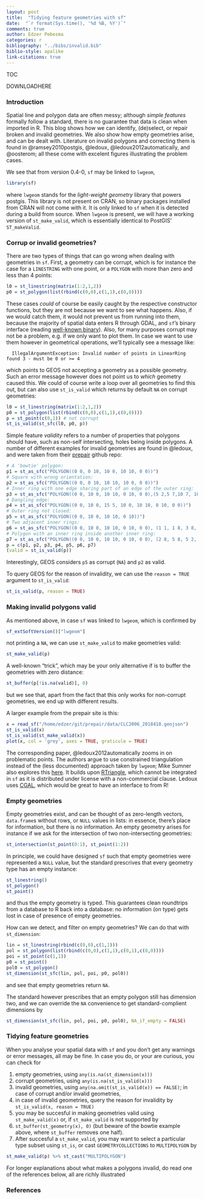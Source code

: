 ```yaml
---
layout: post
title:  "Tidying feature geometries with sf"
date:  "`r format(Sys.time(), '%d %B, %Y')`"
comments: true
author: Edzer Pebesma
categories: r
bibliography: "../bibs/invalid.bib"
biblio-style: apalike
link-citations: true
---
```

TOC

DOWNLOADHERE

### Introduction

Spatial line and polygon data are often messy; although _simple
features_ formally follow a standard, there is no guarantee that data
is clean when imported in R. This blog shows how we can identify,
(de)select, or repair broken and invalid geometries. We also show
how empty geometries arise, and can be dealt with.  Literature on
invalid polygons and correcting them is found in @ramsey2010postgis,
@ledoux, @ledoux2012automatically, and @oosterom; all these come
with excelent figures illustrating the problem cases.

We see that from version 0.4-0, `sf` may be linked to `lwgeom`, 
```r
library(sf)
```
where `lwgeom` stands for the _light-weight geometry_ library that powers postgis. This library is not present on CRAN, so binary packages installed from CRAN will not come with it. It is only linked to `sf` when it is detected during a build from source.  When `lwgeom` is present, we will have a working version of `st_make_valid`, which is essentially identical to PostGIS' `ST_makeValid`.

### Corrup or invalid geometries?

There are two types of things that can go wrong when dealing with geometries in `sf`. First, a geometry can be corrupt, which is for instance the case for a `LINESTRING` with one point, or a `POLYGON` with more than zero and less than 4 points:

```r
l0 = st_linestring(matrix(1:2,1,2))
p0 = st_polygon(list(rbind(c(0,0),c(1,1),c(0,0))))
```
These cases _could_ of course be easily caught by the respective constructor functions, but they are not because we want to see what happens. Also, if we would catch them, it would not prevent us from running into them, because the majority of spatial data enters R through GDAL, and `sf`'s binary interface (reading [well-known binary](https://en.wikipedia.org/wiki/Well-known_text#Well-known_binary)). Also, for many purposes corrupt may not be a problem, e.g. if we only want to plot them. In case we want to use them however in geometrical operations, we'll typically see a message like:

      IllegalArgumentException: Invalid number of points in LinearRing found 3 - must be 0 or >= 4

which points to GEOS not accepting a geometry as a possible geometry. Such an error message however does not point us to _which_ geometry caused this. We could of course write a loop over all geometries to find this out, but can also use `st_is_valid` which returns by default `NA` on corrupt geometries:
```r
l0 = st_linestring(matrix(1:2,1,2))
p0 = st_polygon(list(rbind(c(0,0),c(1,1),c(0,0))))
p = st_point(c(0,1)) # not corrupt
st_is_valid(st_sfc(l0, p0, p))
```

Simple feature _validity_ refers to a number of properties that polygons should have,
such as non-self intersecting, holes being inside polygons. A number of different examples
for invalid geometries are found in @ledoux, and were taken from their
[prepair](https://github.com/tudelft3d/prepair) github repo:

```r
# A 'bowtie' polygon:
p1 = st_as_sfc("POLYGON((0 0, 0 10, 10 0, 10 10, 0 0))")
# Square with wrong orientation:
p2 = st_as_sfc("POLYGON((0 0, 0 10, 10 10, 10 0, 0 0))")
# Inner ring with one edge sharing part of an edge of the outer ring:
p3 = st_as_sfc("POLYGON((0 0, 10 0, 10 10, 0 10, 0 0),(5 2,5 7,10 7, 10 2, 5 2))")
# Dangling edge:
p4 = st_as_sfc("POLYGON((0 0, 10 0, 15 5, 10 0, 10 10, 0 10, 0 0))")
# Outer ring not closed:
p5 = st_as_sfc("POLYGON((0 0, 10 0, 10 10, 0 10))")
# Two adjacent inner rings:
p6 = st_as_sfc("POLYGON((0 0, 10 0, 10 10, 0 10, 0 0), (1 1, 1 8, 3 8, 3 1, 1 1), (3 1, 3 8, 5 8, 5 1, 3 1))")
# Polygon with an inner ring inside another inner ring:
p7 = st_as_sfc("POLYGON((0 0, 10 0, 10 10, 0 10, 0 0), (2 8, 5 8, 5 2, 2 2, 2 8), (3 3, 4 3, 3 4, 3 3))")
p = c(p1, p2, p3, p4, p5, p6, p7)
(valid = st_is_valid(p))
```
Interestingly, GEOS considers `p5` as corrupt (`NA`) and `p2` as valid.

To query GEOS for the reason of invalidity, we can use the `reason =
TRUE` argument to `st_is_valid`:

```r
st_is_valid(p, reason = TRUE)
```

### Making invalid polygons valid

As mentioned above, in case `sf` was linked to `lwgeom`, which is confirmed by
```r
sf_extSoftVersion()["lwgeom"]
```
not printing a `NA`, we can use `st_make_valid` to make geometries valid:
```r
st_make_valid(p)
```
A well-known "trick", which may be your only alternative if is to buffer the geometries with zero distance:
```r
st_buffer(p[!is.na(valid)], 0)
```
but we see that, apart from the fact that this only works for non-corrupt geometries, we end up with different results.

A larger example from the prepair site is this:
```r
x = read_sf("/home/edzer/git/prepair/data/CLC2006_2018418.geojson")
st_is_valid(x)
st_is_valid(st_make_valid(x))
plot(x, col = 'grey', axes = TRUE, graticule = TRUE)
```

The corresponding paper, @ledoux2012automatically zooms in on problematic points. The authors argue to use constrained triangulation instead of the (less documented) approach taken by `lwgeom`; Mike Sumner also explores this [here](https://github.com/r-gris/sfdct). It builds upon [RTriangle](https://cran.r-project.org/package=RTriangle), which cannot be integrated in `sf` as it is distributed under license with a non-commercial clause. Ledoux uses [CGAL](http://cgal.org/), which would be great to have an interface to from R!

### Empty geometries

Empty geometries exist, and can be thought of as zero-length vectors, `data.frame`s without rows, or `NULL` values in lists: in essence, there's place for information, but there is no information.
An empty geometry arises for instance if we ask for the intersection of two non-intersecting geometries:
```r
st_intersection(st_point(0:1), st_point(1:2))
```
In principle, we could have designed `sf` such that empty geometries were represented a `NULL` value, but the standard prescrives that every geometry type has an empty instance:
```r
st_linestring()
st_polygon()
st_point()
```
and thus the empty geometry is typed. This guarantees clean roundtrips from a database to R back into a database: no information (on type) gets lost in case of presence of empty geometries.

How can we detect, and filter on empty geometries? We can do that with `st_dimension`:
```r
lin = st_linestring(rbind(c(0,0),c(1,1)))
pol = st_polygon(list(rbind(c(0,0),c(1,1),c(0,1),c(0,0))))
poi = st_point(c(1,1))
p0 = st_point()
pol0 = st_polygon()
st_dimension(st_sfc(lin, pol, poi, p0, pol0))
```
and see that empty geometries return `NA`.

The standard however prescribes that an empty polygon still has dimension two, and we
can override the `NA` convenience to get standard-complient dimensions by
```r
st_dimension(st_sfc(lin, pol, poi, p0, pol0), NA_if_empty = FALSE)
```


### Tidying feature geometries

When you analyse your spatial data with `sf` and you don't get any warnings or error messages, all may be fine. In case you do, or your are curious, you can check for

1. empty geometries, using `any(is.na(st_dimension(x)))`
2. corrupt geometries, using `any(is.na(st_is_valid(x)))`
3. invalid geometries, using `any(na.omit(st_is_valid(x)) == FALSE)`; in case of corrupt and/or invalid geometries, 
4. in case of invalid geometries, query the reason for invalidity by `st_is_valid(x, reason = TRUE)`
5. you may be succesful in making geometries valid using `st_make_valid(x)` or, if `st_make_valid` is not supported by
6. `st_buffer(st_geometry(x), 0)` (but beware of the bowtie example above, where `st_buffer` removes one half). 
7. After succesful a `st_make_valid`, you may want to select a particular type subset using `st_is`,  or cast `GEOMETRYCOLLECTIONS` to `MULTIPOLYGON` by
```r
st_make_valid(p) %>% st_cast("MULTIPOLYGON")
```

For longer explanations about what makes a polygons invalid, do read one of the references below, all are richly illustrated

### References
